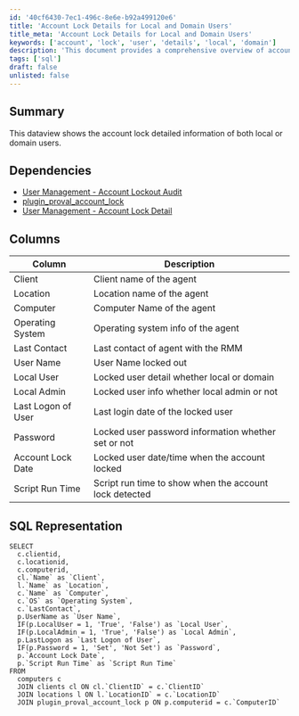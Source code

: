 ```yaml
---
id: '40cf6430-7ec1-496c-8e6e-b92a499120e6'
title: 'Account Lock Details for Local and Domain Users'
title_meta: 'Account Lock Details for Local and Domain Users'
keywords: ['account', 'lock', 'user', 'details', 'local', 'domain']
description: 'This document provides a comprehensive overview of account lock details for both local and domain users, including SQL representation and relevant dependencies for effective user management.'
tags: ['sql']
draft: false
unlisted: false
---
```

## Summary

This dataview shows the account lock detailed information of both local or domain users.

## Dependencies

- [User Management - Account Lockout Audit](https://proval.itglue.com/DOC-5078775-10219462)
- [plugin_proval_account_lock](https://proval.itglue.com/DOC-5078775-10220562)
- [User Management - Account Lock Detail](https://proval.itglue.com/DOC-5078775-10220563)

## Columns

| Column             | Description                                            |
| ------------------ | ------------------------------------------------------ |
| Client             | Client name of the agent                               |
| Location           | Location name of the agent                             |
| Computer           | Computer Name of the agent                             |
| Operating System   | Operating system info of the agent                     |
| Last Contact       | Last contact of agent with the RMM                     |
| User Name          | User Name locked out                                   |
| Local User         | Locked user detail whether local or domain             |
| Local Admin        | Locked user info whether local admin or not            |
| Last Logon of User | Last login date of the locked user                     |
| Password           | Locked user password information whether set or not    |
| Account Lock Date  | Locked user date/time when the account locked          |
| Script Run Time    | Script run time to show when the account lock detected |

## SQL Representation

```
SELECT 
  c.clientid, 
  c.locationid, 
  c.computerid, 
  cl.`Name` as `Client`, 
  l.`Name` as `Location`, 
  c.`Name` as `Computer`, 
  c.`OS` as `Operating System`, 
  c.`LastContact`, 
  p.UserName as `User Name`, 
  IF(p.LocalUser = 1, 'True', 'False') as `Local User`, 
  IF(p.LocalAdmin = 1, 'True', 'False') as `Local Admin`, 
  p.LastLogon as `Last Logon of User`, 
  IF(p.Password = 1, 'Set', 'Not Set') as `Password`, 
  p.`Account Lock Date`, 
  p.`Script Run Time` as `Script Run Time` 
FROM 
  computers c 
  JOIN clients cl ON cl.`ClientID` = c.`ClientID` 
  JOIN locations l ON l.`LocationID` = c.`LocationID` 
  JOIN plugin_proval_account_lock p ON p.computerid = c.`ComputerID`
```












